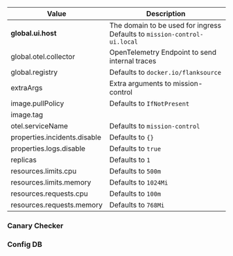 

| Value                                        | Description                                        |
| -------------------------------------------- | -------------------------------------------------- |
| **global.ui.host**                           | The domain to be used for ingress Defaults to `mission-control-ui.local`                                                    |
| global.otel.collector                        | OpenTelemetry Endpoint to send internal traces                                                    |
| global.registry                    |     Defaults to  `docker.io/flanksource`                                              |
| extraArgs                                    | Extra arguments to mission-control                 |
| image.pullPolicy                             | Defaults to `IfNotPresent`                         |
| image.tag                                    |                                                    |
| otel.serviceName                             | Defaults to `mission-control`                      |
| properties.incidents.disable                 | Defaults to `{}`                                   |
| properties.logs.disable                      | Defaults to `true`                                 |
| replicas                                     | Defaults to `1`                                    |
| resources.limits.cpu                         | Defaults to `500m`                                 |
| resources.limits.memory                      | Defaults to `1024Mi`                               |
| resources.requests.cpu                       | Defaults to `100m`                                 |
| resources.requests.memory                    | Defaults to `768Mi`                                |



###  Canary Checker
<Container prefix="canary-checker." sa="canary-checker-sa"/>

### Config DB
<Container prefix="config-db." sa="config-db-sa"/>
